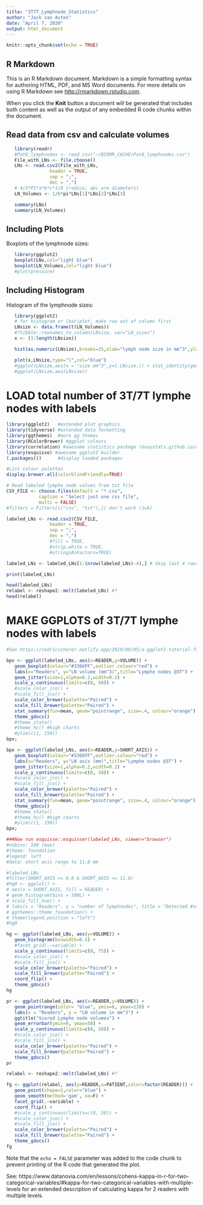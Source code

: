 ```yaml
---
title: "3T7T_Lymphnode_Statistics"
author: "Jack van Asten"
date: "April 7, 2020"
output: html_document
---
```


```r
knitr::opts_chunk$set(echo = TRUE)
```

## R Markdown

This is an R Markdown document. Markdown is a simple formatting syntax for authoring HTML, PDF, and MS Word documents. For more details on using R Markdown see <http://rmarkdown.rstudio.com>.

When you click the **Knit** button a document will be generated that includes both content as well as the output of any embedded R code chunks within the document.

## Read data from csv and calculate volumes
```r
   library(readr)
   #Pat0_lymphnodes <- read_csv("~/BIOMR_CACHE/Pat0_lymphnodes.csv")
   File_with_LNs <- file.choose()
   LNs <- read.csv2(File_with_LNs,
                header = TRUE,
                sep = ";",
                dec = ",")
   # 4/3*PI*a*b*c*1/8 (radius; abc are diameters)
   LN_Volumes <- 1/6*pi*LNs[1]*LNs[2]*LNs[3]
```

```r
   summary(LNs)
   summary(LN_Volumes)
```

## Including Plots
Boxplots of the lymphnode sizes:
```r
   library(ggplot2)
   boxplot(LNs,col="light blue")
   boxplot(LN_Volumes,col="light blue")
   #plot(pressure)
```

## Including Histogram
Histogram of the lymphnode sizes:
```r
   library(ggplot2)
   # for histogram or (bar)plot, make row out of column first
   LNsize <- data.frame(t(LN_Volumes))
   #?tibble::rownames_to_column(LNsize, var="LN_sizes")
   x <- (1:length(LNsize))

   hist(as.numeric(LNsize),breaks=15,xlab="lymph node size in mm^3",ylab="frequency",main="Scored nodes Pat0",col="light green")

   plot(x,LNsize,type="l",col="blue")
   #ggplot(LNsize,aes(x = "size mm^3",y=t.LNsize.)) + stat_identity(geom = "bar")
   #ggplot(LNsize,aes(LNsize))
```

# LOAD total number of 3T/7T lymphe nodes with labels
```r
library(ggplot2)   #extended plot graphics
library(tidyverse) #extended data formatting
library(ggthemes)  #more gg themes
library(RColorBrewer) #ggplot colours
library(correlation) #awesome statistics package (easystats.github.io/correlation)
library(esquisse) #awesome ggplot2 builder
(.packages())      #display loaded packages

#List colour palettes
display.brewer.all(colorblindFriendly=TRUE)

# Read labeled lymphe node values from txt file
CSV_FILE <- choose.files(default = "*.csv",
            caption = "Select just one csv file",
            multi = FALSE)
#filters = Filters[c("csv", "txt"),]) don't work (JvA)

labeled_LNs <- read.csv2(CSV_FILE, 
                header = TRUE,  
                sep = ";",
                dec = ",")
                #fill = TRUE, 
                #strip.white = TRUE, 
                #stringsAsFactors=TRUE)

labeled_LNs <- labeled_LNs[1:(nrow(labeled_LNs)-4),] # Skip last 4 rows!

print(labeled_LNs)

head(labeled_LNs)
relabel <- reshape2::melt(labeled_LNs) #?
head(relabel)
```

# MAKE GGPLOTS of 3T/7T lymphe nodes with labels
```r

#See https://cedricscherer.netlify.app/2019/08/05/a-ggplot2-tutorial-for-beautiful-plotting-in-r

bpv <- ggplot(labeled_LNs, aes(x=READER,y=VOLUME)) +
   geom_boxplot(colour="#3366FF",outlier.colour="red") +
   labs(x="Readers", y="LN volume (mm^3)",title="Lymphe nodes @3T") +
   geom_jitter(size=1,alpha=0.2,width=0.2) +
   scale_y_continuous(limits=c(0, 50)) +
   #scale_color_jco() +
   #scale_fill_jco() +
   scale_color_brewer(palette="Paired") +
   scale_fill_brewer(palette="Paired") +
   stat_summary(fun=mean, geom="pointrange", size=.4, colour="orange") +
   theme_gdocs()
   #theme_stata()
   #theme_hc() #high charts
   #ylim(c(1, 150))
bpv;

bpx <- ggplot(labeled_LNs, aes(x=READER,y=SHORT_AXIS)) +
   geom_boxplot(colour="#3366FF",outlier.colour="red") +
   labs(x="Readers", y="LN axis (mm)",title="Lymphe nodes @3T") +
   geom_jitter(size=1,alpha=0.2,width=0.2) +
   scale_y_continuous(limits=c(0, 10)) +
   #scale_color_jco() +
   #scale_fill_jco() +
   scale_color_brewer(palette="Paired") +
   scale_fill_brewer(palette="Paired") +
   stat_summary(fun=mean, geom="pointrange", size=.4, colour="orange") +
   theme_gdocs()
   #theme_stata()
   #theme_hc() #high charts
   #ylim(c(1, 150))
bpx;

###Now run esquisse::esquisser(labeled_LNs, viewer="browser")
#nobins: 100 (max)
#theme: foundation
#legend: left
#data: short axis range to 11.8 mm

#labeled_LNs
#filter(SHORT_AXIS >= 0.8 & SHORT_AXIS <= 11.8)
#hg0 <- ggplot() +
# aes(x = SHORT_AXIS, fill = READER) +
# geom_histogram(bins = 100L) +
# scale_fill_hue() +
# labs(x = "Readers", y = "number of lymphnodes", title = "Detected #suspicious lymphe nodes (short axis)", subtitle = "7 tesla") +
# ggthemes::theme_foundation() +
# theme(legend.position = "left")
#hg0

hg <- ggplot(labeled_LNs, aes(y=VOLUME)) +
   geom_histogram(binwidth=0.5) +
   #facet_grid(.~variable) +
   scale_y_continuous(limits=c(0, 75)) +
   #scale_color_jco() +
   #scale_fill_jco() +
   scale_color_brewer(palette="Paired") +
   scale_fill_brewer(palette="Paired") +
   coord_flip() +
   theme_gdocs()
hg

pr <- ggplot(labeled_LNs, aes(x=READER,y=VOLUME)) +
   geom_pointrange(color= "blue", ymin=0, ymax=120) +
   labs(x = "Readers", y = "LN volume in mm^3") +
   ggtitle("Scored Lymphe node volumes") +
   geom_errorbar(ymin=0, ymax=50) +
   scale_y_continuous(limits=c(0, 50)) +
   #scale_color_jco() +
   #scale_fill_jco() +
   scale_color_brewer(palette="Paired") +
   scale_fill_brewer(palette="Paired") +
   theme_gdocs()
pr

relabel <- reshape2::melt(labeled_LNs) #?

fg <- ggplot(relabel, aes(y=READER,x=PATIENT,color=factor(READER))) +
   geom_point(shape=1,color="blue") +
   geom_smooth(method='gam', se=F) +
   facet_grid(.~variable) +
   coord_flip() +
   #scale_y_continuous(limits=c(0, 50)) +
   #scale_color_jco() +
   #scale_fill_jco() +
   scale_color_brewer(palette="Paired") +
   scale_fill_brewer(palette="Paired") +
   theme_gdocs()
fg

```

Note that the `echo = FALSE` parameter was added to the code chunk to prevent printing of the R code that generated the plot.

See: https://www.datanovia.com/en/lessons/cohens-kappa-in-r-for-two-categorical-variables/#kappa-for-two-categorical-variables-with-multiple-levels for an extended description of calculating kappa for 2 readers with multiple levels.


